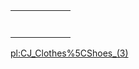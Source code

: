 {| border="1"
| {{Clothes|index=0|type=3|model=feet|texture=foot}}
| {{Clothes|index=1|type=3|model=biker|texture=cowboyboot2}}
| {{Clothes|index=2|type=3|model=bask1|texture=bask2semi}}
| {{Clothes|index=3|type=3|model=bask1|texture=bask1eris}}
| {{Clothes|index=4|type=3|model=sneaker|texture=sneakerbincgang}}
| {{Clothes|index=5|type=3|model=sneaker|texture=sneakerbincblue}}
|-
| {{Clothes|index=6|type=3|model=sneaker|texture=sneakerbincblk}}
| {{Clothes|index=7|type=3|model=flipflop|texture=sandal}}
| {{Clothes|index=8|type=3|model=flipflop|texture=sandalsock}}
| {{Clothes|index=9|type=3|model=flipflop|texture=flipflop}}
| {{Clothes|index=10|type=3|model=bask1|texture=hitop}}
| {{Clothes|index=11|type=3|model=conv|texture=convproblk}}
|-
| {{Clothes|index=12|type=3|model=conv|texture=convproblu}}
| {{Clothes|index=13|type=3|model=conv|texture=convprogrn}}
| {{Clothes|index=14|type=3|model=sneaker|texture=sneakerprored}}
| {{Clothes|index=15|type=3|model=sneaker|texture=sneakerproblu}}
| {{Clothes|index=16|type=3|model=sneaker|texture=sneakerprowht}}
| {{Clothes|index=17|type=3|model=bask1|texture=bask1prowht}}
|-
| {{Clothes|index=18|type=3|model=bask1|texture=bask1problk}}
| {{Clothes|index=19|type=3|model=biker|texture=boxingshoe}}
| {{Clothes|index=20|type=3|model=conv|texture=convheatblk}}
| {{Clothes|index=21|type=3|model=conv|texture=convheatred}}
| {{Clothes|index=22|type=3|model=conv|texture=convheatorn}}
| {{Clothes|index=23|type=3|model=sneaker|texture=sneakerheatwht}}
|-
| {{Clothes|index=24|type=3|model=sneaker|texture=sneakerheatgry}}
| {{Clothes|index=25|type=3|model=sneaker|texture=sneakerheatblk}}
| {{Clothes|index=26|type=3|model=bask1|texture=bask2heatwht}}
| {{Clothes|index=27|type=3|model=bask1|texture=bask2heatband}}
| {{Clothes|index=28|type=3|model=bask1|texture=timbergrey}}
| {{Clothes|index=29|type=3|model=bask1|texture=timberred}}
|-
| {{Clothes|index=30|type=3|model=bask1|texture=timberfawn}}
| {{Clothes|index=31|type=3|model=bask1|texture=timberhike}}
| {{Clothes|index=32|type=3|model=biker|texture=cowboyboot}}
| {{Clothes|index=33|type=3|model=biker|texture=biker}}
| {{Clothes|index=34|type=3|model=biker|texture=snakeskin}}
| {{Clothes|index=35|type=3|model=shoe|texture=shoedressblk}}
|-
| {{Clothes|index=36|type=3|model=shoe|texture=shoedressbrn}}
| {{Clothes|index=37|type=3|model=shoe|texture=shoespatz}}
|}

[[/pl:CJ_Clothes%5CShoes_(3).md|pl:CJ_Clothes%5CShoes_(3)]]